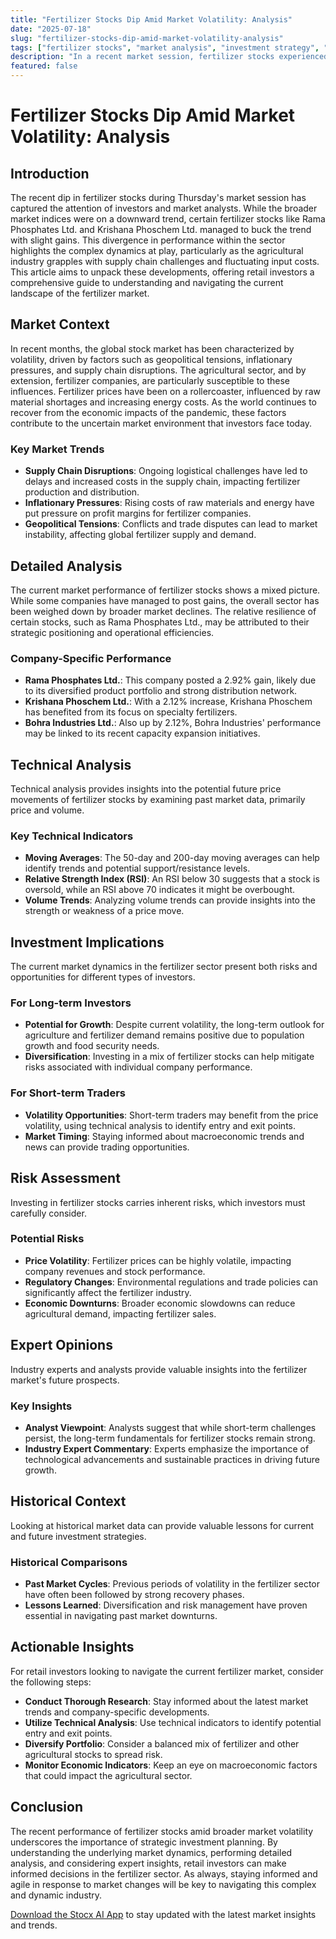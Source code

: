 ```yaml
---
title: "Fertilizer Stocks Dip Amid Market Volatility: Analysis"
date: "2025-07-18"
slug: "fertilizer-stocks-dip-amid-market-volatility-analysis"
tags: ["fertilizer stocks", "market analysis", "investment strategy", "technical analysis", "agriculture sector", "stock market trends", "retail investors"]
description: "In a recent market session, fertilizer stocks experienced a decline as broader market indices fell, reflecting a trend that has significant implications for retail investors and the agricultural sector. Notably, Rama Phosphates Ltd., Krishana Phoschem Ltd., and Bohra Industries Ltd. showed resilience with slight gains, contrary to the downward movement of the sector. This fluctuation in fertilizer stocks is indicative of broader economic trends, including supply chain disruptions, input cost volatility, and changing agricultural demands. For retail investors, this presents both challenges and opportunities. Understanding the underlying factors driving these movements can help investors make informed decisions. In this comprehensive analysis, we explore the current market context, perform a detailed analysis of the fertilizer sector's performance, and provide technical insights to guide investment strategies. Additionally, we assess the risks involved and gather expert opinions to offer a balanced view. Finally, we provide actionable insights for retail investors to navigate this sector effectively, making this article a valuable resource for anyone looking to invest in or understand the dynamics of the fertilizer market."
featured: false
---
```


# Fertilizer Stocks Dip Amid Market Volatility: Analysis

## Introduction
The recent dip in fertilizer stocks during Thursday's market session has captured the attention of investors and market analysts. While the broader market indices were on a downward trend, certain fertilizer stocks like Rama Phosphates Ltd. and Krishana Phoschem Ltd. managed to buck the trend with slight gains. This divergence in performance within the sector highlights the complex dynamics at play, particularly as the agricultural industry grapples with supply chain challenges and fluctuating input costs. This article aims to unpack these developments, offering retail investors a comprehensive guide to understanding and navigating the current landscape of the fertilizer market.

## Market Context
In recent months, the global stock market has been characterized by volatility, driven by factors such as geopolitical tensions, inflationary pressures, and supply chain disruptions. The agricultural sector, and by extension, fertilizer companies, are particularly susceptible to these influences. Fertilizer prices have been on a rollercoaster, influenced by raw material shortages and increasing energy costs. As the world continues to recover from the economic impacts of the pandemic, these factors contribute to the uncertain market environment that investors face today.

### Key Market Trends
- **Supply Chain Disruptions**: Ongoing logistical challenges have led to delays and increased costs in the supply chain, impacting fertilizer production and distribution.
- **Inflationary Pressures**: Rising costs of raw materials and energy have put pressure on profit margins for fertilizer companies.
- **Geopolitical Tensions**: Conflicts and trade disputes can lead to market instability, affecting global fertilizer supply and demand.

## Detailed Analysis
The current market performance of fertilizer stocks shows a mixed picture. While some companies have managed to post gains, the overall sector has been weighed down by broader market declines. The relative resilience of certain stocks, such as Rama Phosphates Ltd., may be attributed to their strategic positioning and operational efficiencies.

### Company-Specific Performance
- **Rama Phosphates Ltd.**: This company posted a 2.92% gain, likely due to its diversified product portfolio and strong distribution network.
- **Krishana Phoschem Ltd.**: With a 2.12% increase, Krishana Phoschem has benefited from its focus on specialty fertilizers.
- **Bohra Industries Ltd.**: Also up by 2.12%, Bohra Industries' performance may be linked to its recent capacity expansion initiatives.

## Technical Analysis
Technical analysis provides insights into the potential future price movements of fertilizer stocks by examining past market data, primarily price and volume.

### Key Technical Indicators
- **Moving Averages**: The 50-day and 200-day moving averages can help identify trends and potential support/resistance levels.
- **Relative Strength Index (RSI)**: An RSI below 30 suggests that a stock is oversold, while an RSI above 70 indicates it might be overbought.
- **Volume Trends**: Analyzing volume trends can provide insights into the strength or weakness of a price move.

## Investment Implications
The current market dynamics in the fertilizer sector present both risks and opportunities for different types of investors. 

### For Long-term Investors
- **Potential for Growth**: Despite current volatility, the long-term outlook for agriculture and fertilizer demand remains positive due to population growth and food security needs.
- **Diversification**: Investing in a mix of fertilizer stocks can help mitigate risks associated with individual company performance.

### For Short-term Traders
- **Volatility Opportunities**: Short-term traders may benefit from the price volatility, using technical analysis to identify entry and exit points.
- **Market Timing**: Staying informed about macroeconomic trends and news can provide trading opportunities.

## Risk Assessment
Investing in fertilizer stocks carries inherent risks, which investors must carefully consider.

### Potential Risks
- **Price Volatility**: Fertilizer prices can be highly volatile, impacting company revenues and stock performance.
- **Regulatory Changes**: Environmental regulations and trade policies can significantly affect the fertilizer industry.
- **Economic Downturns**: Broader economic slowdowns can reduce agricultural demand, impacting fertilizer sales.

## Expert Opinions
Industry experts and analysts provide valuable insights into the fertilizer market's future prospects.

### Key Insights
- **Analyst Viewpoint**: Analysts suggest that while short-term challenges persist, the long-term fundamentals for fertilizer stocks remain strong.
- **Industry Expert Commentary**: Experts emphasize the importance of technological advancements and sustainable practices in driving future growth.

## Historical Context
Looking at historical market data can provide valuable lessons for current and future investment strategies.

### Historical Comparisons
- **Past Market Cycles**: Previous periods of volatility in the fertilizer sector have often been followed by strong recovery phases.
- **Lessons Learned**: Diversification and risk management have proven essential in navigating past market downturns.

## Actionable Insights
For retail investors looking to navigate the current fertilizer market, consider the following steps:

- **Conduct Thorough Research**: Stay informed about the latest market trends and company-specific developments.
- **Utilize Technical Analysis**: Use technical indicators to identify potential entry and exit points.
- **Diversify Portfolio**: Consider a balanced mix of fertilizer and other agricultural stocks to spread risk.
- **Monitor Economic Indicators**: Keep an eye on macroeconomic factors that could impact the agricultural sector.

## Conclusion
The recent performance of fertilizer stocks amid broader market volatility underscores the importance of strategic investment planning. By understanding the underlying market dynamics, performing detailed analysis, and considering expert insights, retail investors can make informed decisions in the fertilizer sector. As always, staying informed and agile in response to market changes will be key to navigating this complex and dynamic industry.

[Download the Stocx AI App](https://stocx.co) to stay updated with the latest market insights and trends.
